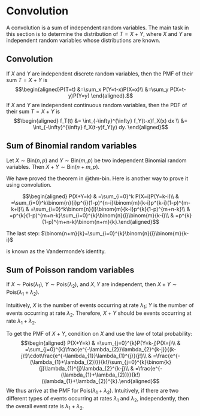 # Convolution

A convolution is a sum of independent random variables. The main task in
this section is to determine the distribution of $T = X + Y$, where $X$
and $Y$ are independent random variables whose distributions are known.

::: {#thm-convolution}
## Convolution

If $X$ and $Y$ are independent discrete random variables, then the PMF
of their sum $T=X+Y$ is $$\begin{aligned}P(T=t)
&=\sum_x P(Y=t-x)P(X=x)\\
&=\sum_y P(X=t-y)P(Y=y)
\end{aligned}.$$ If $X$ and $Y$ are independent continuous random
variables, then the PDF of their sum $T=X+Y$ is $$\begin{aligned}
f_T(t) &= \int_{-\infty}^{\infty} f_Y(t-x)f_X(x) dx  \\
&=  \int_{-\infty}^{\infty} f_X(t-y)f_Y(y) dy.
\end{aligned}$$
:::

::: {#thm-bin-sum}
## Sum of Binomial random variables

Let $X\sim \text{Bin}(n,p)$ and $Y\sim \text{Bin}(m,p)$ be two
independent Binomial random variables. Then $X+Y\sim \text{Bin}(n+m,p)$.
:::

::: proof
We have proved the theorem in @thm-bin. Here is another way to prove it
using convolution.

$$\begin{aligned}
P(X+Y=k) & =\sum_{i=0}^k P(X=i)P(Y=k-i)\\
 & =\sum_{i=0}^k\binom{n}{i}p^{i}(1-p)^{n-i}\binom{m}{k-i}p^{k-i}(1-p)^{m-k+i}\\
 & =\sum_{i=0}^k\binom{n}{i}\binom{m}{k-i}p^{k}(1-p)^{m+n-k}\\
 & =p^{k}(1-p)^{m+n-k}\sum_{i=0}^{k}\binom{n}{i}\binom{m}{k-i}\\
 & =p^{k}(1-p)^{m+n-k}\binom{n+m}{k}.\end{aligned}$$

The last step: $\binom{n+m}{k}=\sum_{i=0}^{k}\binom{n}{i}\binom{m}{k-i}$

is known as the Vandermonde's identity.
:::

::: {#exm-pois-sum}
## Sum of Poisson random variables

If $X\sim \text{Pois}(\lambda_{1})$, $Y\sim \text{Pois}(\lambda_{2})$,
and $X,Y$ are independent, then
$X+Y\sim \text{Pois}(\lambda_{1}+\lambda_{2})$.
:::

::: proof
Intuitively, $X$ is the number of events occurring at rate $\lambda_1$;
$Y$ is the number of events occurring at rate $\lambda_2$. Therefore,
$X+Y$ should be events occurring at rate $\lambda_1+\lambda_2$.

To get the PMF of $X+Y$, condition on $X$ and use the law of total
probability: $$\begin{aligned}
P(X+Y=k) 
 & =\sum_{j=0}^{k}P(Y=k-j)P(X=j)\\
 & =\sum_{j=0}^{k}\frac{e^{-\lambda_{2}}\lambda_{2}^{k-j}}{(k-j)!}\cdot\frac{e^{-\lambda_{1}}\lambda_{1}^{j}}{j!}\\
 & =\frac{e^{-(\lambda_{1}+\lambda_{2})}}{k!}\sum_{j=0}^{k}\binom{k}{j}\lambda_{1}^{j}\lambda_{2}^{k-j}\\
 & =\frac{e^{-(\lambda_{1}+\lambda_{2})}}{k!}(\lambda_{1}+\lambda_{2})^{k}.\end{aligned}$$
We thus arrive at the PMF for $\text{Pois}(\lambda_{1}+\lambda_{2})$.
Intuitively, if there are two different types of events occurring at
rates $\lambda_{1}$ and $\lambda_{2}$, independently, then the overall
event rate is $\lambda_{1}+\lambda_{2}$.
:::
